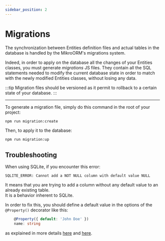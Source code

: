 ```yaml
---
sidebar_position: 2
---
```


# Migrations

The synchronization between Entities definition files and actual tables in the database is handled by the MikroORM's migrations system.

Indeed, in order to apply on the database all the changes of your Entities classes, you must generate *migrations* JS files.
They contain all the SQL statements needed to modify the current database state in order to match with the newly modified Entities classes, without losing any data.

:::tip
Migration files should be versioned as it permit to rollback to a certain state of your database.
:::

<hr/>

To generate a migration file, simply do this command in the root of your project:

```bash
npm run migration:create
```

Then, to apply it to the database:

```bash
npm run migration:up
```

## Troubleshooting

When using SQLite, if you encounter this error: 

```
SQLITE_ERROR: Cannot add a NOT NULL column with default value NULL
```

It means that you are trying to add a column without any default value to an already existing table. <br/>
It is a behavior inherent to SQLite.

In order to fix this, you should define a default value in the options of the `@Property()` decorator like this:

```ts
    @Property({ default: 'John Doe' })
    name: string
```

as explained in more details [here](/docs/bot/features/database/orm#default-values) and [here](https://github.com/barthofu/tscord/issues/76).